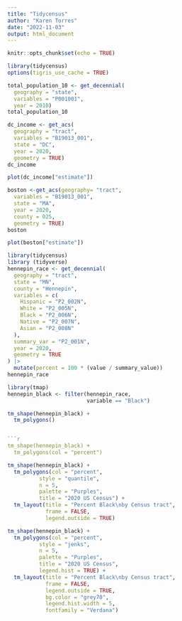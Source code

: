 ```yaml
---
title: "Tidycensus"
author: "Karen Torres"
date: "2022-11-03"
output: html_document
---
```


```r
knitr::opts_chunk$set(echo = TRUE)
```

```r
library(tidycensus)
options(tigris_use_cache = TRUE)

```

```r
total_population_10 <- get_decennial(
  geography = "state", 
  variables = "P001001",
  year = 2010)
total_population_10
```
```r
dc_income <- get_acs(
  geography = "tract", 
  variables = "B19013_001",
  state = "DC", 
  year = 2020,
  geometry = TRUE)
dc_income

```

```r
plot(dc_income["estimate"])

```
```r
boston <-get_acs(geography= "tract",
  variables = "B19013_001",
  state = "MA", 
  year = 2020,
  county = 025,
  geometry = TRUE)
boston
```

```r
plot(boston["estimate"])
```

```r
library(tidycensus)
library (tidyverse)
hennepin_race <- get_decennial(
  geography = "tract",
  state = "MN",
  county = "Hennepin",
  variables = c(
    Hispanic = "P2_002N",
    White = "P2_005N",
    Black = "P2_006N",
    Native = "P2_007N",
    Asian = "P2_008N"
  ),
  summary_var = "P2_001N",
  year = 2020,
  geometry = TRUE
) |>
  mutate(percent = 100 * (value / summary_value))
hennepin_race
```

```r
library(tmap)
hennepin_black <- filter(hennepin_race, 
                         variable == "Black")

tm_shape(hennepin_black) + 
  tm_polygons()


```r
tm_shape(hennepin_black) + 
  tm_polygons(col = "percent")
```

```r
tm_shape(hennepin_black) + 
  tm_polygons(col = "percent",
          style = "quantile",
          n = 5,
          palette = "Purples",
          title = "2020 US Census") + 
  tm_layout(title = "Percent Black\nby Census tract",
            frame = FALSE,
            legend.outside = TRUE)
```
```r
tm_shape(hennepin_black) + 
  tm_polygons(col = "percent",
          style = "jenks",
          n = 5,
          palette = "Purples",
          title = "2020 US Census",
          legend.hist = TRUE) + 
  tm_layout(title = "Percent Black\nby Census tract",
            frame = FALSE,
            legend.outside = TRUE,
            bg.color = "grey70",
            legend.hist.width = 5,
            fontfamily = "Verdana")
```





